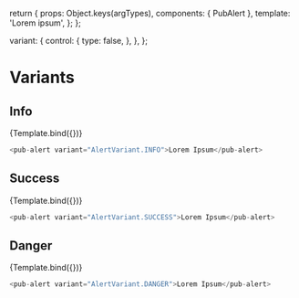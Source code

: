 
<Meta title="pub-alert" component={PubAlert} />

  return {
    props: Object.keys(argTypes),
    components: { PubAlert },
    template: '<pub-alert v-bind="$props">Lorem ipsum</pub-alert>',
  };
};

  variant: {
    control: {
      type: false,
    },
  },
};

# Variants

## Info

<Canvas>
  <Story
    name="Info"
    args={{ show: true, variant: AlertVariant.INFO }}
    argTypes={commonArgTypes}
  >
    {Template.bind({})}
  </Story>
</Canvas>

```javascript
<pub-alert variant="AlertVariant.INFO">Lorem Ipsum</pub-alert>
```

<ArgsTable story="Info" />

## Success

<Canvas>
  <Story
    name="Success"
    args={{ show: true, variant: AlertVariant.SUCCESS }}
    argTypes={commonArgTypes}
  >
    {Template.bind({})}
  </Story>
</Canvas>

```javascript
<pub-alert variant="AlertVariant.SUCCESS">Lorem Ipsum</pub-alert>
```

<ArgsTable story="Success" />

## Danger

<Canvas>
  <Story
    name="Danger"
    args={{ show: true, variant: AlertVariant.DANGER }}
    argTypes={commonArgTypes}
  >
    {Template.bind({})}
  </Story>
</Canvas>

```javascript
<pub-alert variant="AlertVariant.DANGER">Lorem Ipsum</pub-alert>
```

<ArgsTable story="Danger" />
